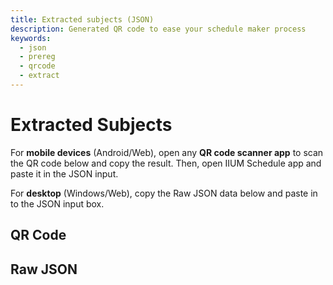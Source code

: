 ```yaml
---
title: Extracted subjects (JSON)
description: Generated QR code to ease your schedule maker process
keywords:
  - json
  - prereg
  - qrcode
  - extract
---
```



# Extracted Subjects

For **mobile devices** (Android/Web), open any **QR code scanner app** to scan the QR code below and copy the result. Then, open IIUM Schedule app and paste it in the JSON input.

For **desktop** (Windows/Web), copy the Raw JSON data below and paste in to the JSON input box.

## QR Code

<QrCode />

## Raw JSON

<MyCodeBlock />
